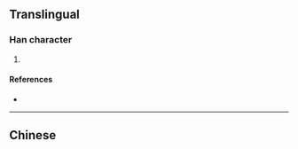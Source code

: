 {{zh-also|爨}}
==Translingual==

===Han character===
{{Han char|rn=86|rad=火|as=12|sn=16|four=|canj=FASE|ids=⿰火最}}

# {{defn|Han|sort=火12}}

====References====
* {{Han ref|kx=0681.170|dkj=19376|hdz=32233.110|uh=71B6|ud=29110}}

----

==Chinese==
{{zh-see|爨|v}}